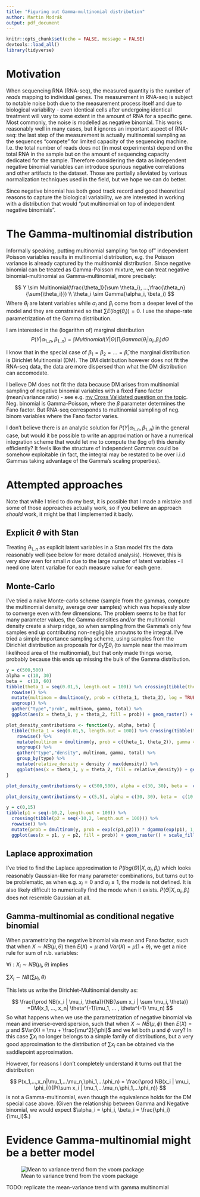 ```yaml
---
title: "Figuring out Gamma-multinomial distribution"
author: Martin Modrák
output: pdf_document
---
```


```r
knitr::opts_chunk$set(echo = FALSE, message = FALSE)
devtools::load_all()
library(tidyverse)
```

# Motivation

When sequencing RNA (RNA-seq), the measured quantity is the number of *reads* mapping to individual genes. The measurement in RNA-seq is subject to notable noise both due to the measurement process itself and due to biological variability - even identical cells after undergoing identical treatment will vary to some extent in the amount of RNA for a specific gene. Most commonly, the noise is modelled as negative binomial. This works reasonably well in many cases, but it ignores an important aspect of RNA-seq: the last step of the measurement is actually multinomial sampling as the sequences "compete" for limited capacity of the sequencing machine. I.e. the total number of reads does not (in most experiments) depend on the total RNA in the sample but on the amount of sequencing capacity dedicated for the sample. Therefore considering the data as independent negative binomial variables can introduce spurious negative correlations and other artifacts to the dataset. Those are partially alleviated by various normalization techniques used in the field, but we hope we can do better.

Since negative binomial has both good track record and good theoretical reasons to capture the biological variability, we are interested in working with a distribution that would "put multinomial on top of independent negative binomials".

# The Gamma-multinomial distribution

Informally speaking, putting multinomial sampling "on top of" independent Poisson variables results in multinomial distribution, e.g. the Poisson variance is already captured by the multinomial distribution. Since negative binomial can be treated as Gamma-Poisson mixture, we can treat negative binomial-multinomial as Gamma-multinomial, more precisely:

$$
Y \sim Multinomial(\frac{\theta_1}{\sum \theta_i}, ...,\frac{\theta_n}{\sum{\theta_i}}) \\
\theta_i \sim Gamma(\alpha_i, \beta_i)
$$
Where $\theta_i$ are latent variables while $\alpha_i$ and $\beta_i$ come from a deeper level of the model and they are constrained so that $\sum E(log(\theta_i)) = 0$. I use the shape-rate parametrization of the Gamma distribution.

I am interested in the (logarithm of) marginal distribution 
$$
P(Y | \alpha_{1..n}, \beta_{1..n}) = \int Multinomial(Y|\Theta) \prod_i Gamma(\theta_i | \alpha_i, \beta_i) d \Theta
$$

I know that in the special case of $\beta_1 = \beta_2 = ... = \bar\beta$, the marginal distribution is Dirichlet Multinomial (DM). The DM distribution however does not fit the RNA-seq data, the data are more dispersed than what the DM distribution can accomodate. 

I believe DM does not fit the data because DM arises from multinomial sampling of negative binomial variables with a fixed Fano factor (mean/variance ratio) - see e.g. [my Cross Validated question on the topic]( https://stats.stackexchange.com/questions/359728/analytically-solving-sampling-with-or-without-replacement-after-poisson-negative). Neg. binomial is Gamma-Poisson, where the $\beta$ parameter determines the Fano factor. But RNA-seq corresponds to multinomial sampling of neg. binom variables where the Fano factor varies.

I don't believe there is an analytic solution for $P(Y | \alpha_{1..n}, \beta_{1..n})$ in the general case, but would it be possible to write an approximation or have a numerical integration scheme that would let me to compute the (log of) this density efficiently? It feels like the structure of independent Gammas could be somehow exploitable (in fact, the integral may be restated to be over i.i.d Gammas taking advantage of the Gamma's scaling properties).

# Attempted approaches

Note that while I tried to do my best, it is possible that I made a mistake and some of those approaches actually work, so if you believe an approach *should* work, it might be that I implemented it badly.

## Explicit $\theta$ with Stan

Treating $\theta_{1..n}$ as explicit latent variables in a Stan model fits the data reasonably well (see below for more detailed analysis). However, this is very slow even for small $n$ due to the large number of latent variables - I need one latent varialbe for each measure value for each gene.

## Monte-Carlo

I've tried a naive Monte-carlo scheme (sample from the gammas, compute the multinomial density, average over samples) which was hopelessly slow to converge even with few dimensions. The problem seems to be that for many parameter values, the Gamma densities and/or the multinomial density create a sharp ridge, so when sampling from the Gamma's only few samples end up contributing non-negligible amoutns to the integral. I've tried a simple importance sampling scheme, using samples from the Dirichlet distribution as proposals for $\theta_1 / \sum \theta_i$ (to sample near the maximum likelihood area of the multinomial), but that only made things worse, probably because this ends up missing the bulk of the Gamma distribution.

```r
y = c(500,500)
alpha = c(10, 30)
beta =  c(10, 60)
tibble(theta_1 = seq(0.01,5, length.out = 100)) %>% crossing(tibble(theta_2 = seq(0.01,5, length.out = 100))) %>%
  rowwise() %>%
  mutate(multinom = dmultinom(y, prob = c(theta_1, theta_2), log = TRUE), gamma = sum(dgamma(c(theta_1,theta_2), alpha, beta,log = TRUE)), total = multinom + gamma) %>%
  ungroup() %>%
  gather("type","prob", multinom, gamma, total) %>%  
  ggplot(aes(x = theta_1, y = theta_2, fill = prob)) + geom_raster() + scale_fill_distiller(palette = "Spectral") + facet_wrap(~type)
```

```r
plot_density_contributions <- function(y, alpha, beta) {
  tibble(theta_1 = seq(0.01,5, length.out = 100)) %>% crossing(tibble(theta_2 = seq(0.01,5, length.out = 100))) %>%
    rowwise() %>%
    mutate(multinom = dmultinom(y, prob = c(theta_1, theta_2)), gamma = prod(dgamma(c(theta_1,theta_2), alpha, beta)), total = multinom * gamma) %>%
    ungroup() %>%
    gather("type","density", multinom, gamma, total) %>%  
    group_by(type) %>%
    mutate(relative_density = density / max(density)) %>%
    ggplot(aes(x = theta_1, y = theta_2, fill = relative_density)) + geom_raster() + scale_fill_distiller(palette = "Spectral") + facet_wrap(~type)
}
```


```r
plot_density_contributions(y = c(500,500), alpha = c(30, 30), beta =  c(10, 60))
```


```r
plot_density_contributions(y = c(5,5), alpha = c(30, 30), beta =  c(10, 60))
```


```r
y = c(0,15)
tibble(p1 = seq(-10,2, length.out = 100)) %>% 
  crossing(tibble(p2 = seq(-10,2, length.out = 100))) %>%
  rowwise() %>%
  mutate(prob = dmultinom(y, prob = exp(c(p1,p2))) * dgamma(exp(p1), 1, 10) * dgamma(exp(p2), 1.99, 0.1)) %>%
  ggplot(aes(x = p1, y = p2, fill = prob)) + geom_raster() + scale_fill_distiller(palette = "Spectral")

```


## Laplace approximation

I've tried to find the Laplace approximation to $P(log(\Theta)|X, \alpha_i, \beta_i)$  which looks reasonably Gaussian-like for many parameter combinations, but turns out to be problematic, as when e.g. $x_i = 0$ and $\alpha_i \leq 1$, the mode is not defined. It is also likely difficult to numerically find the mode when it exists. $P(\Theta|X, \alpha_i, \beta_i)$ does not resemble Gaussian at all.

## Gamma-multinomial as conditional negative binomial

When parametrizing the negative binomial via mean and Fano factor, such that when $X \sim NB(\mu,\theta)$ then $E(X) = \mu$ and $Var(X) = \mu(1 + \theta)$, we get a nice rule for sum of n.b. variables:

$\forall i: X_i \sim NB(\mu_i, \theta)$ implies

$\sum X_i \sim NB(\sum \mu_i, \theta)$

This lets us write the Dirichlet-Multinomial density as:

$$
\frac{\prod NB(x_i | \mu_i, \theta)}{NB(\sum x_i | \sum \mu_i, \theta)}  
=DM(x_1, ..., x_n| \theta^{-1}\mu_1, ... , \theta^{-1} \mu_n)
$$
So what happens when we use the parametrization of negative binomial via mean and inverse-overdispersion, such that when $X \sim NB(\mu,\phi)$ then $E(X) = \mu$ and $Var(X) = \mu + \frac{\mu^2}{\phi}$ and we let both $\mu$ and $\phi$ vary? In this case $\sum x_i$ no longer belongs to a simple family of distributions, but a very good approximation to the distribution of $\sum x_i$ can be obtained via the saddlepoint approximation.

However, for reasons I don't completely understand it turns out that the distribution

$$
P(x_1,...,x_n|\mu_1,...\mu_n,\phi_1,...\phi_n) = \frac{\prod NB(x_i | \mu_i, \phi_i)}{P(\sum x_i | \mu_1,...\mu_n,\phi_1,...\phi_n)}  
$$
is not a Gamma-multinomial, even though the equivalence holds for the DM special case above. (Given the relationship between Gamma and Negative binomial, we would expect $\alpha_i = \phi_i, \beta_i = \frac{\phi_i}{\mu_i}$.)

# Evidence Gamma-multinomial might be a better model

![Mean to variance trend from the voom package](gamma_multinomial_report_img/mean_variance.png)

TODO: replicate the mean-variance trend with gamma multinomial

